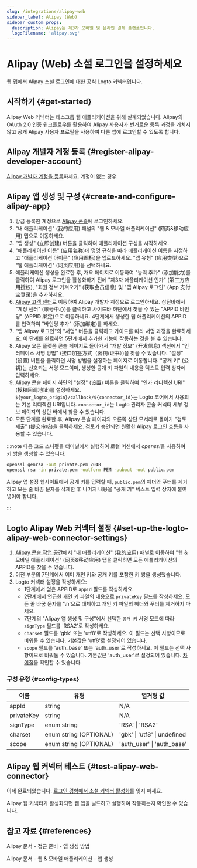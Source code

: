```yaml
---
slug: /integrations/alipay-web
sidebar_label: Alipay (Web)
sidebar_custom_props:
  description: Alipay는 제3자 모바일 및 온라인 결제 플랫폼입니다.
  logoFilename: 'alipay.svg'
---
```



# Alipay (Web) 소셜 로그인을 설정하세요

웹 앱에서 Alipay 소셜 로그인에 대한 공식 Logto 커넥터입니다.

<GuideTip />

## 시작하기 \{#get-started}

Alipay Web 커넥터는 데스크톱 웹 애플리케이션을 위해 설계되었습니다. Alipay의 OAuth 2.0 인증 워크플로우를 활용하여 Alipay 사용자가 번거로운 등록 과정을 거치지 않고 공개 Alipay 사용자 프로필을 사용하여 다른 앱에 로그인할 수 있도록 합니다.

## Alipay 개발자 계정 등록 \{#register-alipay-developer-account}

[Alipay 개발자 계정을 등록](https://certifyweb.alipay.com/certify/reg/guide#/)하세요. 계정이 없는 경우.

## Alipay 앱 생성 및 구성 \{#create-and-configure-alipay-app}

1. 방금 등록한 계정으로 [Alipay 콘솔](https://open.alipay.com/)에 로그인하세요.
2. "내 애플리케이션" (我的应用) 패널의 "웹 & 모바일 애플리케이션" (网页&移动应用) 탭으로 이동하세요.
3. "앱 생성" (立即创建) 버튼을 클릭하여 애플리케이션 구성을 시작하세요.
4. "애플리케이션 이름" (应用名称)에 명명 규칙을 따라 애플리케이션 이름을 지정하고 "애플리케이션 아이콘" (应用图标)을 업로드하세요. "앱 유형" (应用类型)으로 "웹 애플리케이션" (网页应用)을 선택하세요.
5. 애플리케이션 생성을 완료한 후, 개요 페이지로 이동하여 "능력 추가" (添加能力)를 클릭하여 Alipay 로그인을 활성화하기 전에 "제3자 애플리케이션 인가" (第三方应用授权), "회원 정보 가져오기" (获取会员信息) 및 "앱 Alipay 로그인" (App 支付宝登录)을 추가하세요.
6. [Alipay 고객 센터](https://b.alipay.com/index2.htm)로 이동하여 Alipay 개발자 계정으로 로그인하세요. 상단바에서 "계정 센터" (账号中心)를 클릭하고 사이드바 하단에서 찾을 수 있는 "APPID 바인딩" (APPID 绑定)으로 이동하세요. 4단계에서 생성한 웹 애플리케이션의 APPID를 입력하여 "바인딩 추가" (添加绑定)를 하세요.
7. "앱 Alipay 로그인"의 "서명" 버튼을 클릭하고 가이드를 따라 서명 과정을 완료하세요. 이 단계를 완료하면 5단계에서 추가한 기능이 작동하는 것을 볼 수 있습니다.
8. Alipay 오픈 플랫폼 콘솔 페이지로 돌아가서 "개발 정보" (开发信息) 섹션에서 "인터페이스 서명 방법" (接口加签方式（密钥/证书）)을 찾을 수 있습니다. "설정" (设置) 버튼을 클릭하면 서명 방법을 설정하는 페이지로 이동합니다. "공개 키" (公钥)는 선호되는 서명 모드이며, 생성한 공개 키 파일의 내용을 텍스트 입력 상자에 입력하세요.
9. Alipay 콘솔 페이지 하단의 "설정" (设置) 버튼을 클릭하여 "인가 리디렉션 URI" (授权回调地址)를 설정하세요. `${your_logto_origin}/callback/${connector_id}`는 Logto 코어에서 사용되는 기본 리디렉션 URI입니다. `connector_id`는 Logto 관리자 콘솔 커넥터 세부 정보 페이지의 상단 바에서 찾을 수 있습니다.
10. 모든 단계를 완료한 후, Alipay 콘솔 페이지의 오른쪽 상단 모서리로 돌아가 "검토 제출" (提交审核)을 클릭하세요. 검토가 승인되면 원활한 Alipay 로그인 흐름을 사용할 수 있습니다.

:::note
다음 코드 스니펫을 터미널에서 실행하여 로컬 머신에서 *openssl*을 사용하여 키 쌍을 생성할 수 있습니다.

```bash
openssl genrsa -out private.pem 2048
openssl rsa -in private.pem -outform PEM -pubout -out public.pem
```

Alipay 앱 설정 웹사이트에서 공개 키를 입력할 때, `public.pem`의 헤더와 푸터를 제거하고 모든 줄 바꿈 문자를 삭제한 후 나머지 내용을 "공개 키" 텍스트 입력 상자에 붙여넣어야 합니다.

:::

## Logto Alipay Web 커넥터 설정 \{#set-up-the-logto-alipay-web-connector-settings}

1. [Alipay 콘솔 작업 공간](https://open.alipay.com/dev/workspace)에서 "내 애플리케이션" (我的应用) 패널로 이동하여 "웹 & 모바일 애플리케이션" (网页&移动应用) 탭을 클릭하면 모든 애플리케이션의 APPID를 찾을 수 있습니다.
2. 이전 부분의 7단계에서 이미 개인 키와 공개 키를 포함한 키 쌍을 생성했습니다.
3. Logto 커넥터 설정을 작성하세요:
   - 1단계에서 얻은 APPID로 `appId` 필드를 작성하세요.
   - 2단계에서 언급한 개인 키 파일의 내용으로 `privateKey` 필드를 작성하세요. 모든 줄 바꿈 문자를 '\n'으로 대체하고 개인 키 파일의 헤더와 푸터를 제거하지 마세요.
   - 7단계의 "Alipay 앱 생성 및 구성"에서 선택한 `공개 키` 서명 모드에 따라 `signType` 필드를 'RSA2'로 작성하세요.
   - `charset` 필드를 'gbk' 또는 'utf8'로 작성하세요. 이 필드는 선택 사항이므로 비워둘 수 있습니다. 기본값은 'utf8'로 설정되어 있습니다.
   - `scope` 필드를 'auth_base' 또는 'auth_user'로 작성하세요. 이 필드는 선택 사항이므로 비워둘 수 있습니다. 기본값은 'auth_user'로 설정되어 있습니다. [차이점](https://opendocs.alipay.com/fw/api/105942)을 확인할 수 있습니다.

### 구성 유형 \{#config-types}

| 이름       | 유형                   | 열거형 값                    |
| ---------- | ---------------------- | ---------------------------- |
| appId      | string                 | N/A                          |
| privateKey | string                 | N/A                          |
| signType   | enum string            | 'RSA' \| 'RSA2'              |
| charset    | enum string (OPTIONAL) | 'gbk' \| 'utf8' \| undefined |
| scope      | enum string (OPTIONAL) | 'auth_user' \| 'auth_base'   |

## Alipay 웹 커넥터 테스트 \{#test-alipay-web-connector}

이제 완료되었습니다. [로그인 경험에서 소셜 커넥터 활성화](/connectors/social-connectors/#enable-social-sign-in)를 잊지 마세요.

Alipay 웹 커넥터가 활성화되면 웹 앱을 빌드하고 실행하여 작동하는지 확인할 수 있습니다.

## 참고 자료 \{#references}

<Url href="https://opendocs.alipay.com/support/01rau6">Alipay 문서 - 접근 준비 - 앱 생성 방법</Url>

<Url href="https://opendocs.alipay.com/open/200/105310">
  Alipay 문서 - 웹 & 모바일 애플리케이션 - 앱 생성
</Url>
